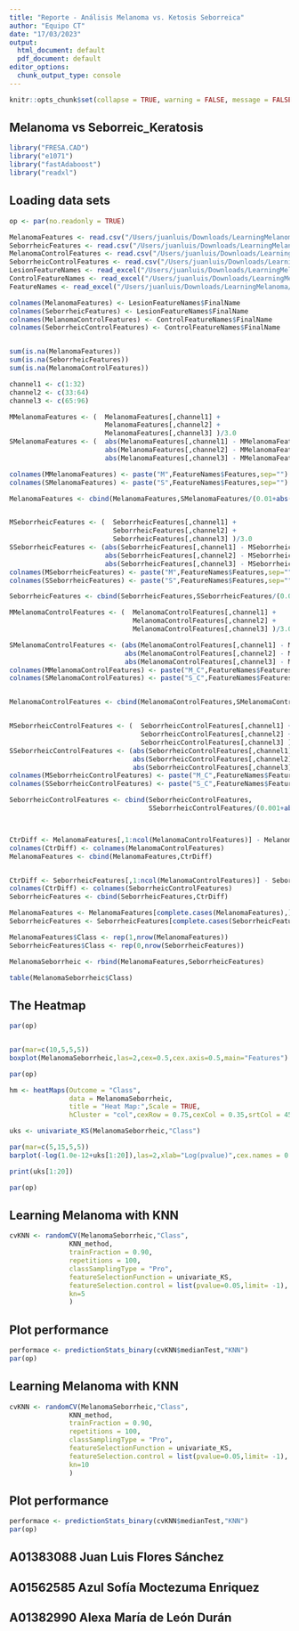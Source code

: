 ```yaml
---
title: "Reporte - Análisis Melanoma vs. Ketosis Seborreica"
author: "Equipo CT"
date: "17/03/2023"
output:
  html_document: default
  pdf_document: default
editor_options:
  chunk_output_type: console
---
```


```r
knitr::opts_chunk$set(collapse = TRUE, warning = FALSE, message = FALSE,comment = "#>")

```

## Melanoma vs Seborreic_Keratosis


```r

library("FRESA.CAD")
library("e1071")
library("fastAdaboost")
library("readxl")

```


## Loading data sets

```r
op <- par(no.readonly = TRUE)

MelanomaFeatures <- read.csv("/Users/juanluis/Downloads/LearningMelanoma/MelanomaLesionFeatures.csv", header=FALSE)
SeborrheicFeatures <- read.csv("/Users/juanluis/Downloads/LearningMelanoma/SeborrheicLesionFeatures.csv", header=FALSE)
MelanomaControlFeatures <- read.csv("/Users/juanluis/Downloads/LearningMelanoma/MelanomaControlFeatures.csv", header=FALSE)
SeborrheicControlFeatures <- read.csv("/Users/juanluis/Downloads/LearningMelanoma/SeborrheicControlFeatures.csv", header=FALSE)
LesionFeatureNames <- read_excel("/Users/juanluis/Downloads/LearningMelanoma/FeatureNames.xlsx")
ControlFeatureNames <- read_excel("/Users/juanluis/Downloads/LearningMelanoma/FeatureNames.xlsx",sheet = "Control")
FeatureNames <- read_excel("/Users/juanluis/Downloads/LearningMelanoma/FeatureNames.xlsx",sheet = "PerChannel")

colnames(MelanomaFeatures) <- LesionFeatureNames$FinalName
colnames(SeborrheicFeatures) <- LesionFeatureNames$FinalName
colnames(MelanomaControlFeatures) <- ControlFeatureNames$FinalName
colnames(SeborrheicControlFeatures) <- ControlFeatureNames$FinalName


sum(is.na(MelanomaFeatures))
sum(is.na(SeborrheicFeatures))
sum(is.na(MelanomaControlFeatures))

channel1 <- c(1:32)
channel2 <- c(33:64)
channel3 <- c(65:96)

MMelanomaFeatures <- (  MelanomaFeatures[,channel1] +
                        MelanomaFeatures[,channel2] +
                        MelanomaFeatures[,channel3] )/3.0
SMelanomaFeatures <- (  abs(MelanomaFeatures[,channel1] - MMelanomaFeatures) +
                        abs(MelanomaFeatures[,channel2] - MMelanomaFeatures) +
                        abs(MelanomaFeatures[,channel3] - MMelanomaFeatures) )/3.0

colnames(MMelanomaFeatures) <- paste("M",FeatureNames$Features,sep="")
colnames(SMelanomaFeatures) <- paste("S",FeatureNames$Features,sep="")

MelanomaFeatures <- cbind(MelanomaFeatures,SMelanomaFeatures/(0.01+abs(MMelanomaFeatures)))


MSeborrheicFeatures <- (  SeborrheicFeatures[,channel1] +
                          SeborrheicFeatures[,channel2] +
                          SeborrheicFeatures[,channel3] )/3.0
SSeborrheicFeatures <- (abs(SeborrheicFeatures[,channel1] - MSeborrheicFeatures) +
                        abs(SeborrheicFeatures[,channel2] - MSeborrheicFeatures) +
                        abs(SeborrheicFeatures[,channel3] - MSeborrheicFeatures))/3.0
colnames(MSeborrheicFeatures) <- paste("M",FeatureNames$Features,sep="")
colnames(SSeborrheicFeatures) <- paste("S",FeatureNames$Features,sep="")

SeborrheicFeatures <- cbind(SeborrheicFeatures,SSeborrheicFeatures/(0.001+abs(MSeborrheicFeatures)))

MMelanomaControlFeatures <- (  MelanomaControlFeatures[,channel1] +
                               MelanomaControlFeatures[,channel2] +
                               MelanomaControlFeatures[,channel3] )/3.0

SMelanomaControlFeatures <- (abs(MelanomaControlFeatures[,channel1] - MMelanomaControlFeatures) +
                             abs(MelanomaControlFeatures[,channel2] - MMelanomaControlFeatures) +
                             abs(MelanomaControlFeatures[,channel3] - MMelanomaControlFeatures))/3.0
colnames(MMelanomaControlFeatures) <- paste("M_C",FeatureNames$Features,sep="")
colnames(SMelanomaControlFeatures) <- paste("S_C",FeatureNames$Features,sep="")


MelanomaControlFeatures <- cbind(MelanomaControlFeatures,SMelanomaControlFeatures/(0.001+abs(MMelanomaControlFeatures)))


MSeborrheicControlFeatures <- (  SeborrheicControlFeatures[,channel1] +
                                 SeborrheicControlFeatures[,channel2] +
                                 SeborrheicControlFeatures[,channel3] )/3.0
SSeborrheicControlFeatures <- (abs(SeborrheicControlFeatures[,channel1] - MSeborrheicControlFeatures) +
                               abs(SeborrheicControlFeatures[,channel2] - MSeborrheicControlFeatures) +
                               abs(SeborrheicControlFeatures[,channel3] - MSeborrheicControlFeatures))/3.0
colnames(MSeborrheicControlFeatures) <- paste("M_C",FeatureNames$Features,sep="")
colnames(SSeborrheicControlFeatures) <- paste("S_C",FeatureNames$Features,sep="")

SeborrheicControlFeatures <- cbind(SeborrheicControlFeatures,
                                   SSeborrheicControlFeatures/(0.001+abs(MSeborrheicControlFeatures)))



CtrDiff <- MelanomaFeatures[,1:ncol(MelanomaControlFeatures)] - MelanomaControlFeatures;
colnames(CtrDiff) <- colnames(MelanomaControlFeatures)
MelanomaFeatures <- cbind(MelanomaFeatures,CtrDiff) 


CtrDiff <- SeborrheicFeatures[,1:ncol(MelanomaControlFeatures)] - SeborrheicControlFeatures;
colnames(CtrDiff) <- colnames(SeborrheicControlFeatures)
SeborrheicFeatures <- cbind(SeborrheicFeatures,CtrDiff)

MelanomaFeatures <- MelanomaFeatures[complete.cases(MelanomaFeatures),]
SeborrheicFeatures <- SeborrheicFeatures[complete.cases(SeborrheicFeatures),]

MelanomaFeatures$Class <- rep(1,nrow(MelanomaFeatures))
SeborrheicFeatures$Class <- rep(0,nrow(SeborrheicFeatures))

MelanomaSeborrheic <- rbind(MelanomaFeatures,SeborrheicFeatures)

table(MelanomaSeborrheic$Class)


```

## The Heatmap
```r
par(op)


par(mar=c(10,5,5,5))
boxplot(MelanomaSeborrheic,las=2,cex=0.5,cex.axis=0.5,main="Features")

par(op)

hm <- heatMaps(Outcome = "Class",
               data = MelanomaSeborrheic,
               title = "Heat Map:",Scale = TRUE,
               hCluster = "col",cexRow = 0.75,cexCol = 0.35,srtCol = 45)

uks <- univariate_KS(MelanomaSeborrheic,"Class")

par(mar=c(5,15,5,5))
barplot(-log(1.0e-12+uks[1:20]),las=2,xlab="Log(pvalue)",cex.names = 0.65,main="Top Features",horiz=TRUE)

print(uks[1:20])

par(op)
```

## Learning Melanoma with KNN

```r
cvKNN <- randomCV(MelanomaSeborrheic,"Class",
               KNN_method,
               trainFraction = 0.90,
               repetitions = 100,
               classSamplingType = "Pro",
               featureSelectionFunction = univariate_KS,
               featureSelection.control = list(pvalue=0.05,limit= -1),
               kn=5
               )

```

## Plot performance

```r
performace <- predictionStats_binary(cvKNN$medianTest,"KNN")
par(op)

```

## Learning Melanoma with KNN

```r
cvKNN <- randomCV(MelanomaSeborrheic,"Class",
               KNN_method,
               trainFraction = 0.90,
               repetitions = 100,
               classSamplingType = "Pro",
               featureSelectionFunction = univariate_KS,
               featureSelection.control = list(pvalue=0.05,limit= -1),
               kn=10
               )

```

## Plot performance

```r
performace <- predictionStats_binary(cvKNN$medianTest,"KNN")
par(op)

```
## A01383088 Juan Luis Flores Sánchez
## A01562585 Azul Sofía Moctezuma Enriquez 
## A01382990 Alexa María de León Durán
